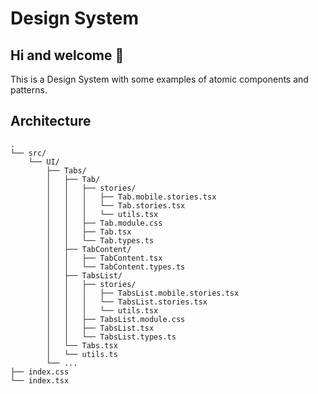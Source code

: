 # Design System

## Hi and welcome 👋

This is a Design System with some examples of atomic components and patterns.

## Architecture

```
.
└── src/
    └── UI/
        ├── Tabs/
        │   ├── Tab/
        │   │   ├── stories/
        │   │   │   ├── Tab.mobile.stories.tsx
        │   │   │   └── Tab.stories.tsx
        │   │   │   └── utils.tsx
        │   │   ├── Tab.module.css
        │   │   ├── Tab.tsx
        │   │   └── Tab.types.ts
        │   ├── TabContent/
        │   │   ├── TabContent.tsx
        │   │   └── TabContent.types.ts
        │   ├── TabsList/
        │   │   ├── stories/
        │   │   │   ├── TabsList.mobile.stories.tsx
        │   │   │   └── TabsList.stories.tsx
        │   │   │   └── utils.tsx
        │   │   ├── TabsList.module.css
        │   │   ├── TabsList.tsx
        │   │   └── TabsList.types.ts
        │   └── Tabs.tsx
        │   └── utils.ts
        └── ...
├── index.css
└── index.tsx
```
